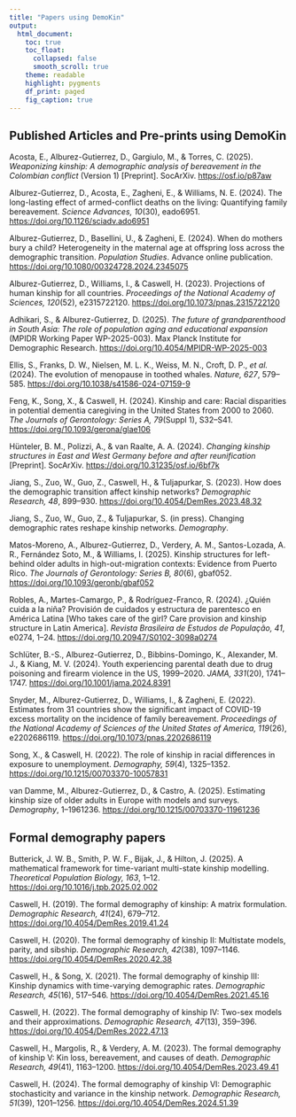 ```yaml
---
title: "Papers using DemoKin"
output:
  html_document:
    toc: true
    toc_float: 
      collapsed: false
      smooth_scroll: true
    theme: readable
    highlight: pygments
    df_print: paged
    fig_caption: true
---
```


## Published Articles and Pre-prints using DemoKin

Acosta, E., Alburez-Gutierrez, D., Gargiulo, M., & Torres, C. (2025). *Weaponizing kinship: A demographic analysis of bereavement in the Colombian conflict* (Version 1) [Preprint]. SocArXiv. <https://osf.io/p87aw>

Alburez-Gutierrez, D., Acosta, E., Zagheni, E., & Williams, N. E. (2024). The long-lasting effect of armed-conflict deaths on the living: Quantifying family bereavement. *Science Advances, 10*(30), eado6951. <https://doi.org/10.1126/sciadv.ado6951>

Alburez-Gutierrez, D., Basellini, U., & Zagheni, E. (2024). When do mothers bury a child? Heterogeneity in the maternal age at offspring loss across the demographic transition. *Population Studies*. Advance online publication. <https://doi.org/10.1080/00324728.2024.2345075>

Alburez-Gutierrez, D., Williams, I., & Caswell, H. (2023). Projections of human kinship for all countries. *Proceedings of the National Academy of Sciences, 120*(52), e2315722120. <https://doi.org/10.1073/pnas.2315722120>

Adhikari, S., & Alburez-Gutierrez, D. (2025). *The future of grandparenthood in South Asia: The role of population aging and educational expansion* (MPIDR Working Paper WP-2025-003). Max Planck Institute for Demographic Research. <https://doi.org/10.4054/MPIDR-WP-2025-003>

Ellis, S., Franks, D. W., Nielsen, M. L. K., Weiss, M. N., Croft, D. P., *et al.* (2024). The evolution of menopause in toothed whales. *Nature, 627*, 579–585. <https://doi.org/10.1038/s41586-024-07159-9>

Feng, K., Song, X., & Caswell, H. (2024). Kinship and care: Racial disparities in potential dementia caregiving in the United States from 2000 to 2060. *The Journals of Gerontology: Series A, 79*(Suppl 1), S32–S41. <https://doi.org/10.1093/gerona/glae106>

Hünteler, B. M., Polizzi, A., & van Raalte, A. A. (2024). *Changing kinship structures in East and West Germany before and after reunification* [Preprint]. SocArXiv. <https://doi.org/10.31235/osf.io/6bf7k>

Jiang, S., Zuo, W., Guo, Z., Caswell, H., & Tuljapurkar, S. (2023). How does the demographic transition affect kinship networks? *Demographic Research, 48*, 899–930. <https://doi.org/10.4054/DemRes.2023.48.32>

Jiang, S., Zuo, W., Guo, Z., & Tuljapurkar, S. (in press). Changing demographic rates reshape kinship networks. *Demography*.

Matos-Moreno, A., Alburez-Gutierrez, D., Verdery, A. M., Santos-Lozada, A. R., Fernández Soto, M., & Williams, I. (2025). Kinship structures for left-behind older adults in high-out-migration contexts: Evidence from Puerto Rico. *The Journals of Gerontology: Series B, 80*(6), gbaf052. <https://doi.org/10.1093/geronb/gbaf052>

Robles, A., Martes-Camargo, P., & Rodríguez-Franco, R. (2024). ¿Quién cuida a la niña? Provisión de cuidados y estructura de parentesco en América Latina [Who takes care of the girl? Care provision and kinship structure in Latin America]. *Revista Brasileira de Estudos de População, 41*, e0274, 1–24. <https://doi.org/10.20947/S0102-3098a0274>

Schlüter, B.-S., Alburez-Gutierrez, D., Bibbins-Domingo, K., Alexander, M. J., & Kiang, M. V. (2024). Youth experiencing parental death due to drug poisoning and firearm violence in the US, 1999–2020. *JAMA, 331*(20), 1741–1747. <https://doi.org/10.1001/jama.2024.8391>

Snyder, M., Alburez-Gutierrez, D., Williams, I., & Zagheni, E. (2022). Estimates from 31 countries show the significant impact of COVID-19 excess mortality on the incidence of family bereavement. *Proceedings of the National Academy of Sciences of the United States of America, 119*(26), e2202686119. <https://doi.org/10.1073/pnas.2202686119>

Song, X., & Caswell, H. (2022). The role of kinship in racial differences in exposure to unemployment. *Demography, 59*(4), 1325–1352. <https://doi.org/10.1215/00703370-10057831>

van Damme, M., Alburez-Gutierrez, D., & Castro, A. (2025). Estimating kinship size of older adults in Europe with models and surveys. *Demography*, 1–1961236. <https://doi.org/10.1215/00703370-11961236>

## Formal demography papers

Butterick, J. W. B., Smith, P. W. F., Bijak, J., & Hilton, J. (2025). A mathematical framework for time-variant multi-state kinship modelling. *Theoretical Population Biology, 163*, 1–12. <https://doi.org/10.1016/j.tpb.2025.02.002>


Caswell, H. (2019). The formal demography of kinship: A matrix formulation. *Demographic Research, 41*(24), 679–712. <https://doi.org/10.4054/DemRes.2019.41.24>

Caswell, H. (2020). The formal demography of kinship II: Multistate models, parity, and sibship. *Demographic Research, 42*(38), 1097–1146. <https://doi.org/10.4054/DemRes.2020.42.38>

Caswell, H., & Song, X. (2021). The formal demography of kinship III: Kinship dynamics with time-varying demographic rates. *Demographic Research, 45*(16), 517–546. <https://doi.org/10.4054/DemRes.2021.45.16>

Caswell, H. (2022). The formal demography of kinship IV: Two-sex models and their approximations. *Demographic Research, 47*(13), 359–396. <https://doi.org/10.4054/DemRes.2022.47.13>

Caswell, H., Margolis, R., & Verdery, A. M. (2023). The formal demography of kinship V: Kin loss, bereavement, and causes of death. *Demographic Research, 49*(41), 1163–1200. <https://doi.org/10.4054/DemRes.2023.49.41>

Caswell, H. (2024). The formal demography of kinship VI: Demographic stochasticity and variance in the kinship network. *Demographic Research, 51*(39), 1201–1256. <https://doi.org/10.4054/DemRes.2024.51.39>
